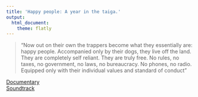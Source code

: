 ```yaml
---
title: 'Happy people: A year in the taiga.'
output:
  html_document:
    theme: flatly
---
```

> "Now out on their own the trappers become what they essentially are: happy people. Accompanied only by their dogs, they live off the land. They are completely self reliant. They are truly free. No rules, no taxes, no government, no laws, no bureaucracy. No phones, no radio. Equipped only with their individual values and standard of conduct"

[Documentary](http://www.netflix.com/search/happy%20people)  
[Soundtrack](http://scorerevolution.com/scores/e8457d8c2f67376929c89a5efe26b418/happy-people-a-year-in-the-taiga)